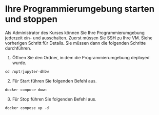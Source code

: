 # Ihre Programmierumgebung starten und stoppen

Als Administrator des Kurses können Sie Ihre Programmierumgebung jederzeit ein- und ausschalten.
Zuerst müssen Sie SSH zu Ihre VM. Siehe vorherigen Schritt für Details.
Sie müssen dann die folgenden Schritte durchführen.
1. Öffnen Sie den Ordner, in dem die Programmierumgebung deployed wurde.
``` js copy
cd /opt/jupyter-dhbw
```
2. Für Start führen Sie folgenden Befehl aus.
``` js copy
docker compose down
```
3. Für Stop führen Sie folgenden Befehl aus.
``` js copy
docker compose up -d
```